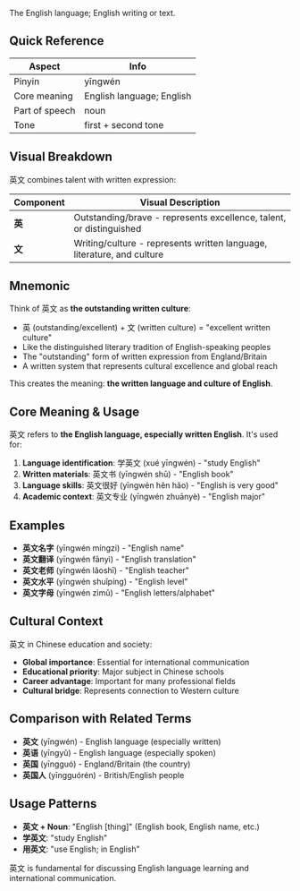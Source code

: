 The English language; English writing or text.

## Quick Reference

| Aspect         | Info                        |
| -------------- | --------------------------- |
| Pinyin         | yīngwén                     |
| Core meaning   | English language; English  |
| Part of speech | noun                        |
| Tone           | first + second tone         |

## Visual Breakdown

英文 combines talent with written expression:

| Component | Visual Description                                                       |
| --------- | ------------------------------------------------------------------------ |
| **英**    | Outstanding/brave - represents excellence, talent, or distinguished     |
| **文**    | Writing/culture - represents written language, literature, and culture  |

## Mnemonic

Think of 英文 as **the outstanding written culture**:

- 英 (outstanding/excellent) + 文 (written culture) = "excellent written culture"
- Like the distinguished literary tradition of English-speaking peoples
- The "outstanding" form of written expression from England/Britain
- A written system that represents cultural excellence and global reach

This creates the meaning: **the written language and culture of English**.

## Core Meaning & Usage

英文 refers to **the English language, especially written English**. It's used for:

1. **Language identification**: 学英文 (xué yīngwén) - "study English"
2. **Written materials**: 英文书 (yīngwén shū) - "English book"
3. **Language skills**: 英文很好 (yīngwén hěn hǎo) - "English is very good"
4. **Academic context**: 英文专业 (yīngwén zhuānyè) - "English major"

## Examples

- **英文名字** (yīngwén míngzi) - "English name"
- **英文翻译** (yīngwén fānyì) - "English translation"
- **英文老师** (yīngwén lǎoshī) - "English teacher"
- **英文水平** (yīngwén shuǐpíng) - "English level"
- **英文字母** (yīngwén zìmǔ) - "English letters/alphabet"

## Cultural Context

英文 in Chinese education and society:
- **Global importance**: Essential for international communication
- **Educational priority**: Major subject in Chinese schools
- **Career advantage**: Important for many professional fields
- **Cultural bridge**: Represents connection to Western culture

## Comparison with Related Terms

- **英文** (yīngwén) - English language (especially written)
- **英语** (yīngyǔ) - English language (especially spoken)
- **英国** (yīngguó) - England/Britain (the country)
- **英国人** (yīngguórén) - British/English people

## Usage Patterns

- **英文 + Noun**: "English [thing]" (English book, English name, etc.)
- **学英文**: "study English"
- **用英文**: "use English; in English"

英文 is fundamental for discussing English language learning and international communication.
